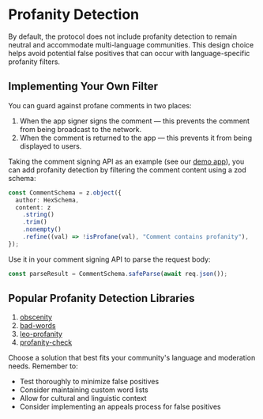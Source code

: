 # Profanity Detection

By default, the protocol does not include profanity detection to remain neutral and accommodate multi-language communities.
This design choice helps avoid potential false positives that can occur with language-specific profanity filters.

## Implementing Your Own Filter

You can guard against profane comments in two places:

1. When the app signer signs the comment — this prevents the comment from being broadcast to the network.
2. When the comment is returned to the app — this prevents it from being displayed to users.

Taking the comment signing API as an example (see our [demo app](<(https://github.com/ecp-eth/comments-monorepo/blob/main/apps/demo/src/app/api/sign-comment/route.ts)>)),
you can add profanity detection by filtering the comment content using a zod schema:

```typescript
const CommentSchema = z.object({
  author: HexSchema,
  content: z
    .string()
    .trim()
    .nonempty()
    .refine((val) => !isProfane(val), "Comment contains profanity"),
});
```

Use it in your comment signing API to parse the request body:

```typescript
const parseResult = CommentSchema.safeParse(await req.json());
```

## Popular Profanity Detection Libraries

1. [obscenity](https://www.npmjs.com/package/obscenity)
1. [bad-words](https://www.npmjs.com/package/bad-words)
1. [leo-profanity](https://www.npmjs.com/package/leo-profanity)
1. [profanity-check](https://www.npmjs.com/package/profanity-check)

Choose a solution that best fits your community's language and moderation needs. Remember to:

- Test thoroughly to minimize false positives
- Consider maintaining custom word lists
- Allow for cultural and linguistic context
- Consider implementing an appeals process for false positives
